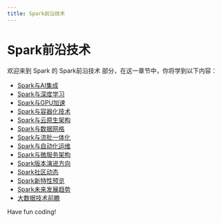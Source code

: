 ```yaml
---
title: Spark前沿技术
---
```


# Spark前沿技术

欢迎来到 Spark 的 Spark前沿技术 部分，在这一章节中，你将学到以下内容：

- [Spark与AI集成](./0-spark-and-ai-integration.mdx)
- [Spark与深度学习](./1-spark-and-deep-learning.mdx)
- [Spark与GPU加速](./2-spark-and-gpu-acceleration.mdx)
- [Spark与容器化技术](./3-spark-and-containerization-technology.mdx)
- [Spark与云原生架构](./4-spark-and-cloud-native-architecture.mdx)
- [Spark与数据网格](./5-spark-and-data-grid.mdx)
- [Spark与流批一体化](./6-spark-and-streaming-batch-integration.mdx)
- [Spark与自动化运维](./7-spark-and-automated-operation-and-maintenance.mdx)
- [Spark与微服务架构](./8-spark-and-microservice-architecture.mdx)
- [Spark版本演进方向](./9-spark-version-evolution-direction.mdx)
- [Spark社区动态](./10-spark-community-news.mdx)
- [Spark新特性预览](./11-spark-new-features-preview.mdx)
- [Spark未来发展趋势](./12-spark-future-development-trend.mdx)
- [大数据技术前瞻](./13-big-data-technology-outlook.mdx)

Have fun coding!